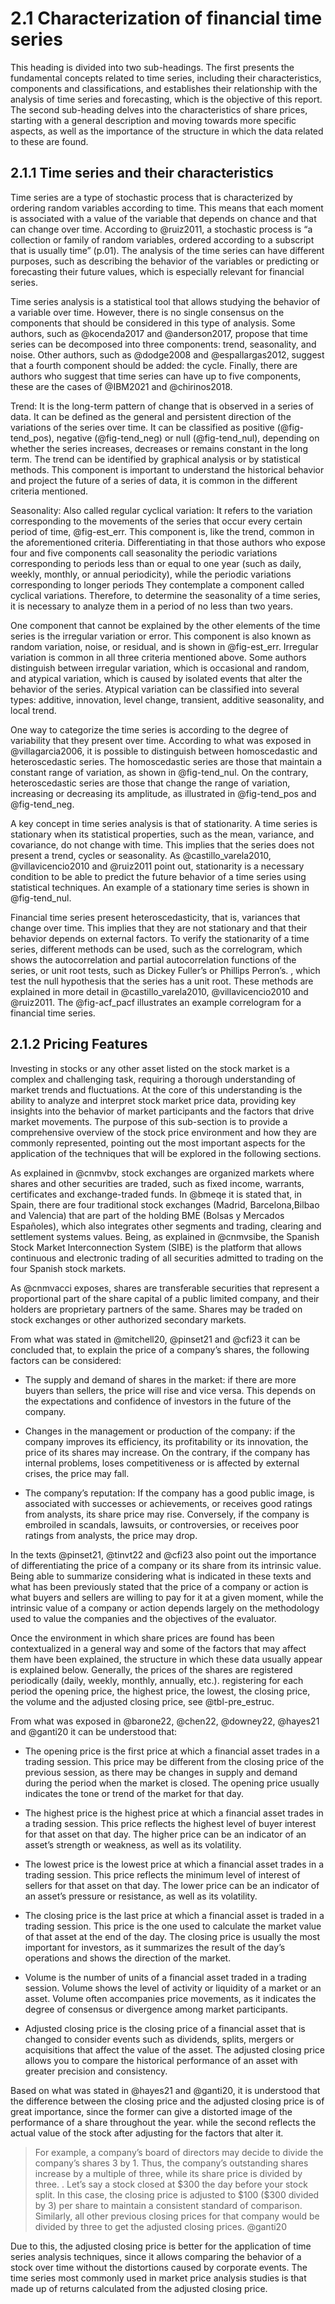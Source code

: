 # 2.1 Characterization of financial time series {.unnumbered}

This heading is divided into two sub-headings. The first presents the fundamental concepts related to time series, including their characteristics, components and classifications, and establishes their relationship with the analysis of time series and forecasting, which is the objective of this report. The second sub-heading delves into the characteristics of share prices, starting with a general description and moving towards more specific aspects, as well as the importance of the structure in which the data related to these are found.

## 2.1.1 Time series and their characteristics

Time series are a type of stochastic process that is characterized by ordering random variables according to time. This means that each moment is associated with a value of the variable that depends on chance and that can change over time. According to @ruiz2011, a stochastic process is "a collection or family of random variables, ordered according to a subscript that is usually time" (p.01). The analysis of the time series can have different purposes, such as describing the behavior of the variables or predicting or forecasting their future values, which is especially relevant for financial series.

Time series analysis is a statistical tool that allows studying the behavior of a variable over time. However, there is no single consensus on the components that should be considered in this type of analysis. Some authors, such as @kocenda2017 and @anderson2017, propose that time series can be decomposed into three components: trend, seasonality, and noise. Other authors, such as @dodge2008 and @espallargas2012, suggest that a fourth component should be added: the cycle. Finally, there are authors who suggest that time series can have up to five components, these are the cases of @IBM2021 and @chirinos2018.

Trend: It is the long-term pattern of change that is observed in a series of data. It can be defined as the general and persistent direction of the variations of the series over time. It can be classified as positive (@fig-tend_pos), negative (@fig-tend_neg) or null (@fig-tend_nul), depending on whether the series increases, decreases or remains constant in the long term. The trend can be identified by graphical analysis or by statistical methods. This component is important to understand the historical behavior and project the future of a series of data, it is common in the different criteria mentioned.

Seasonality: Also called regular cyclical variation: It refers to the variation corresponding to the movements of the series that occur every certain period of time, @fig-est_err. This component is, like the trend, common in the aforementioned criteria. Differentiating in that those authors who expose four and five components call seasonality the periodic variations corresponding to periods less than or equal to one year (such as daily, weekly, monthly, or annual periodicity), while the periodic variations corresponding to longer periods They contemplate a component called cyclical variations. Therefore, to determine the seasonality of a time series, it is necessary to analyze them in a period of no less than two years.

One component that cannot be explained by the other elements of the time series is the irregular variation or error. This component is also known as random variation, noise, or residual, and is shown in @fig-est_err. Irregular variation is common in all three criteria mentioned above. Some authors distinguish between irregular variation, which is occasional and random, and atypical variation, which is caused by isolated events that alter the behavior of the series. Atypical variation can be classified into several types: additive, innovation, level change, transient, additive seasonality, and local trend.

One way to categorize the time series is according to the degree of variability that they present over time. According to what was exposed in @villagarcia2006, it is possible to distinguish between homoscedastic and heteroscedastic series. The homoscedastic series are those that maintain a constant range of variation, as shown in @fig-tend_nul. On the contrary, heteroscedastic series are those that change the range of variation, increasing or decreasing its amplitude, as illustrated in @fig-tend_pos and @fig-tend_neg.

A key concept in time series analysis is that of stationarity. A time series is stationary when its statistical properties, such as the mean, variance, and covariance, do not change with time. This implies that the series does not present a trend, cycles or seasonality. As @castillo_varela2010, @villavicencio2010 and @ruiz2011 point out, stationarity is a necessary condition to be able to predict the future behavior of a time series using statistical techniques. An example of a stationary time series is shown in @fig-tend_nul.

Financial time series present heteroscedasticity, that is, variances that change over time. This implies that they are not stationary and that their behavior depends on external factors. To verify the stationarity of a time series, different methods can be used, such as the correlogram, which shows the autocorrelation and partial autocorrelation functions of the series, or unit root tests, such as Dickey Fuller's or Phillips Perron's. , which test the null hypothesis that the series has a unit root. These methods are explained in more detail in @castillo_varela2010, @villavicencio2010 and @ruiz2011. The @fig-acf_pacf illustrates an example correlogram for a financial time series.

## 2.1.2 Pricing Features

Investing in stocks or any other asset listed on the stock market is a complex and challenging task, requiring a thorough understanding of market trends and fluctuations. At the core of this understanding is the ability to analyze and interpret stock market price data, providing key insights into the behavior of market participants and the factors that drive market movements. The purpose of this sub-section is to provide a comprehensive overview of the stock price environment and how they are commonly represented, pointing out the most important aspects for the application of the techniques that will be explored in the following sections.

As explained in @cnmvbv, stock exchanges are organized markets where shares and other securities are traded, such as fixed income, warrants, certificates and exchange-traded funds. In @bmeqe it is stated that, in Spain, there are four traditional stock exchanges (Madrid, Barcelona, ​​Bilbao and Valencia) that are part of the holding BME (Bolsas y Mercados Españoles), which also integrates other segments and trading, clearing and settlement systems values. Being, as explained in @cnmvsibe, the Spanish Stock Market Interconnection System (SIBE) is the platform that allows continuous and electronic trading of all securities admitted to trading on the four Spanish stock markets.

As @cnmvacci exposes, shares are transferable securities that represent a proportional part of the share capital of a public limited company, and their holders are proprietary partners of the same. Shares may be traded on stock exchanges or other authorized secondary markets.

From what was stated in @mitchell20, @pinset21 and @cfi23 it can be concluded that, to explain the price of a company's shares, the following factors can be considered:

-   The supply and demand of shares in the market: if there are more buyers than sellers, the price will rise and vice versa. This depends on the expectations and confidence of investors in the future of the company.

-   Changes in the management or production of the company: if the company improves its efficiency, its profitability or its innovation, the price of its shares may increase. On the contrary, if the company has internal problems, loses competitiveness or is affected by external crises, the price may fall.

-   The company's reputation: If the company has a good public image, is associated with successes or achievements, or receives good ratings from analysts, its share price may rise. Conversely, if the company is embroiled in scandals, lawsuits, or controversies, or receives poor ratings from analysts, the price may drop.

In the texts @pinset21, @tinvt22 and @cfi23 also point out the importance of differentiating the price of a company or its share from its intrinsic value. Being able to summarize considering what is indicated in these texts and what has been previously stated that the price of a company or action is what buyers and sellers are willing to pay for it at a given moment, while the intrinsic value of a company or action depends largely on the methodology used to value the companies and the objectives of the evaluator.

Once the environment in which share prices are found has been contextualized in a general way and some of the factors that may affect them have been explained, the structure in which these data usually appear is explained below. Generally, the prices of the shares are registered periodically (daily, weekly, monthly, annually, etc.). registering for each period the opening price, the highest price, the lowest, the closing price, the volume and the adjusted closing price, see @tbl-pre_estruc.

From what was exposed in @barone22, @chen22, @downey22, @hayes21 and @ganti20 it can be understood that:

-   The opening price is the first price at which a financial asset trades in a trading session. This price may be different from the closing price of the previous session, as there may be changes in supply and demand during the period when the market is closed. The opening price usually indicates the tone or trend of the market for that day.

-   The highest price is the highest price at which a financial asset trades in a trading session. This price reflects the highest level of buyer interest for that asset on that day. The higher price can be an indicator of an asset's strength or weakness, as well as its volatility.

-   The lowest price is the lowest price at which a financial asset trades in a trading session. This price reflects the minimum level of interest of sellers for that asset on that day. The lower price can be an indicator of an asset's pressure or resistance, as well as its volatility.

-   The closing price is the last price at which a financial asset is traded in a trading session. This price is the one used to calculate the market value of that asset at the end of the day. The closing price is usually the most important for investors, as it summarizes the result of the day's operations and shows the direction of the market.

-   Volume is the number of units of a financial asset traded in a trading session. Volume shows the level of activity or liquidity of a market or an asset. Volume often accompanies price movements, as it indicates the degree of consensus or divergence among market participants.

-   Adjusted closing price is the closing price of a financial asset that is changed to consider events such as dividends, splits, mergers or acquisitions that affect the value of the asset. The adjusted closing price allows you to compare the historical performance of an asset with greater precision and consistency.

Based on what was stated in @hayes21 and @ganti20, it is understood that the difference between the closing price and the adjusted closing price is of great importance, since the former can give a distorted image of the performance of a share throughout the year. while the second reflects the actual value of the stock after adjusting for the factors that alter it.

> For example, a company's board of directors may decide to divide the company's shares 3 by 1. Thus, the company's outstanding shares increase by a multiple of three, while its share price is divided by three. . Let's say a stock closed at \$300 the day before your stock split. In this case, the closing price is adjusted to \$100 (\$300 divided by 3) per share to maintain a consistent standard of comparison. Similarly, all other previous closing prices for that company would be divided by three to get the adjusted closing prices. @ganti20

Due to this, the adjusted closing price is better for the application of time series analysis techniques, since it allows comparing the behavior of a stock over time without the distortions caused by corporate events. The time series most commonly used in market price analysis studies is that made up of returns calculated from the adjusted closing price.
